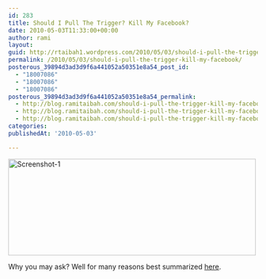 ```yaml
---
id: 283
title: Should I Pull The Trigger? Kill My Facebook?
date: 2010-05-03T11:33:00+00:00
author: rami
layout: 
guid: http://rtaibah1.wordpress.com/2010/05/03/should-i-pull-the-trigger-kill-my-facebook
permalink: /2010/05/03/should-i-pull-the-trigger-kill-my-facebook/
posterous_39894d3ad3d9f6a441052a50351e8a54_post_id:
  - "18007086"
  - "18007086"
  - "18007086"
posterous_39894d3ad3d9f6a441052a50351e8a54_permalink:
  - http://blog.ramitaibah.com/should-i-pull-the-trigger-kill-my-facebook
  - http://blog.ramitaibah.com/should-i-pull-the-trigger-kill-my-facebook
  - http://blog.ramitaibah.com/should-i-pull-the-trigger-kill-my-facebook
categories:
publishedAt: '2010-05-03'

---
```

<div class='p_embed p_image_embed'>
  <a href="http://139.59.20.41/wp-content/uploads/2011/12/screenshot-1-scaled1000.png"><img alt="Screenshot-1" height="195" src="http://139.59.20.41/wp-content/uploads/2011/12/screenshot-1-scaled1000.png?w=300" width="500" /></a>
</div>

Why you may ask? Well for many reasons best&nbsp;summarized&nbsp;<a href="http://www.rocket.ly/home/2010/4/26/top-ten-reasons-you-should-quit-facebook.html" target="_blank">here</a>.
